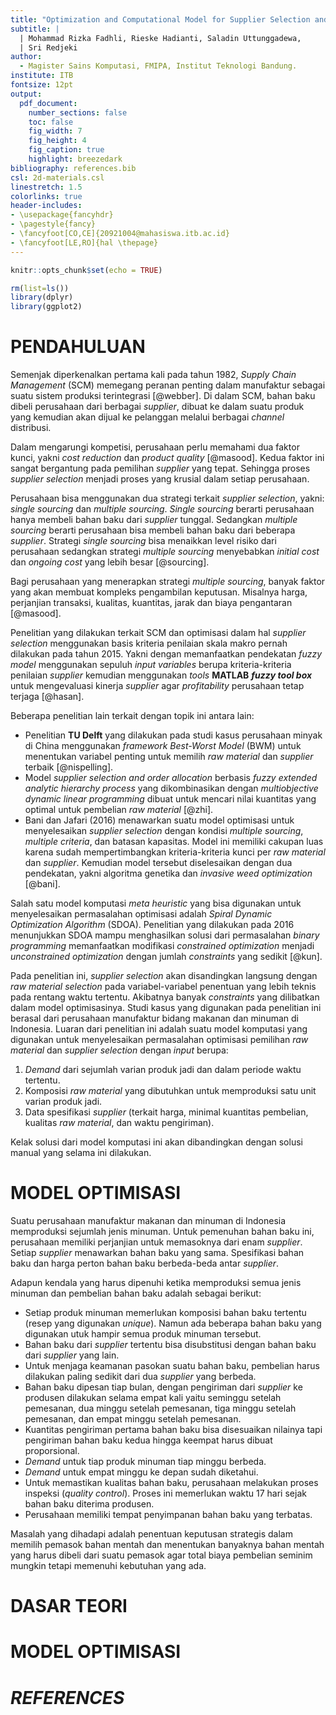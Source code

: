 ```yaml
---
title: "Optimization and Computational Model for Supplier Selection and Raw-Material Composition: Case Study PT. NFI."
subtitle: |
  | Mohammad Rizka Fadhli, Rieske Hadianti, Saladin Uttunggadewa, 
  | Sri Redjeki
author: 
  - Magister Sains Komputasi, FMIPA, Institut Teknologi Bandung.
institute: ITB
fontsize: 12pt
output: 
  pdf_document:
    number_sections: false
    toc: false
    fig_width: 7
    fig_height: 4
    fig_caption: true
    highlight: breezedark
bibliography: references.bib
csl: 2d-materials.csl
linestretch: 1.5
colorlinks: true
header-includes:
- \usepackage{fancyhdr}
- \pagestyle{fancy}
- \fancyfoot[CO,CE]{20921004@mahasiswa.itb.ac.id}
- \fancyfoot[LE,RO]{hal \thepage}
---
```



```r
knitr::opts_chunk$set(echo = TRUE)

rm(list=ls())
library(dplyr)
library(ggplot2)
```

# PENDAHULUAN

Semenjak diperkenalkan pertama kali pada tahun 1982, _Supply Chain Management_ (SCM) memegang peranan penting dalam manufaktur sebagai suatu sistem produksi terintegrasi [@webber]. Di dalam SCM, bahan baku dibeli perusahaan dari berbagai _supplier_, dibuat ke dalam suatu produk yang kemudian akan dijual ke pelanggan melalui berbagai _channel_ distribusi.

Dalam mengarungi kompetisi, perusahaan perlu memahami dua faktor kunci, yakni _cost reduction_ dan _product quality_ [@masood]. Kedua faktor ini sangat bergantung pada pemilihan _supplier_ yang tepat. Sehingga proses _supplier selection_ menjadi proses yang krusial dalam setiap perusahaan.

Perusahaan bisa menggunakan dua strategi terkait _supplier selection_, yakni: _single sourcing_ dan _multiple sourcing_. _Single sourcing_ berarti perusahaan hanya membeli bahan baku dari _supplier_ tunggal. Sedangkan _multiple sourcing_ berarti perusahaan bisa membeli bahan baku dari beberapa _supplier_. Strategi _single sourcing_ bisa menaikkan level risiko dari perusahaan sedangkan strategi _multiple sourcing_ menyebabkan _initial cost_ dan _ongoing cost_ yang lebih besar [@sourcing].

Bagi perusahaan yang menerapkan strategi _multiple sourcing_, banyak faktor yang akan membuat kompleks pengambilan keputusan. Misalnya harga, perjanjian transaksi, kualitas, kuantitas, jarak dan biaya pengantaran [@masood].

Penelitian yang dilakukan terkait SCM dan optimisasi dalam hal _supplier selection_ menggunakan basis kriteria penilaian skala makro pernah dilakukan pada tahun 2015. Yakni dengan memanfaatkan pendekatan _fuzzy model_ menggunakan sepuluh _input variables_ berupa kriteria-kriteria penilaian _supplier_ kemudian menggunakan _tools_ __MATLAB__ ___fuzzy tool box___ untuk mengevaluasi kinerja _supplier_ agar _profitability_ perusahaan tetap terjaga [@hasan]. 

Beberapa penelitian lain terkait dengan topik ini antara lain: 

- Penelitian __TU Delft__ yang dilakukan pada studi kasus perusahaan minyak di China menggunakan _framework Best-Worst Model_ (BWM) untuk menentukan variabel penting untuk memilih _raw material_ dan _supplier_ terbaik [@nispelling].
- Model _supplier selection and order allocation_ berbasis _fuzzy extended analytic hierarchy process_ yang dikombinasikan dengan _multiobjective dynamic linear programming_ dibuat untuk mencari nilai kuantitas yang optimal untuk pembelian _raw material_ [@zhi].
- Bani dan Jafari (2016) menawarkan suatu model optimisasi untuk menyelesaikan _supplier selection_ dengan kondisi _multiple sourcing_, _multiple criteria_, dan batasan kapasitas. Model ini memiliki cakupan luas karena sudah mempertimbangkan kriteria-kriteria kunci per _raw material_ dan _supplier_. Kemudian model tersebut diselesaikan dengan dua pendekatan, yakni algoritma genetika dan _invasive weed optimization_ [@bani].

Salah satu model komputasi _meta heuristic_ yang bisa digunakan untuk menyelesaikan permasalahan optimisasi adalah _Spiral Dynamic Optimization Algorithm_ (SDOA). Penelitian yang dilakukan pada 2016 menunjukkan SDOA mampu menghasilkan solusi dari permasalahan _binary programming_ memanfaatkan modifikasi _constrained optimization_ menjadi _unconstrained optimization_ dengan jumlah _constraints_ yang sedikit [@kun].

Pada penelitian ini, _supplier selection_ akan disandingkan langsung dengan _raw material selection_ pada variabel-variabel penentuan yang lebih teknis pada rentang waktu tertentu. Akibatnya banyak _constraints_ yang dilibatkan dalam model optimisasinya. Studi kasus yang digunakan pada penelitian ini berasal dari perusahaan manufaktur bidang makanan dan minuman di Indonesia. Luaran dari penelitian ini adalah suatu model komputasi yang digunakan untuk menyelesaikan permasalahan optimisasi pemilihan _raw material_ dan _supplier selection_ dengan _input_ berupa:

1. _Demand_ dari sejumlah varian produk jadi dan dalam periode waktu tertentu.
1. Komposisi _raw material_ yang dibutuhkan untuk memproduksi satu unit varian produk jadi.
1. Data spesifikasi _supplier_ (terkait harga, minimal kuantitas pembelian, kualitas _raw material_, dan waktu pengiriman).

Kelak solusi dari model komputasi ini akan dibandingkan dengan solusi manual yang selama ini dilakukan.

\newpage

# MODEL OPTIMISASI

Suatu perusahaan manufaktur makanan dan minuman di Indonesia memproduksi sejumlah jenis minuman. Untuk pemenuhan bahan baku ini, perusahaan memiliki perjanjian untuk memasoknya dari enam _supplier_. Setiap _supplier_ menawarkan bahan baku yang sama. Spesifikasi bahan baku dan harga perton bahan baku berbeda-beda antar _supplier_.

Adapun kendala yang harus dipenuhi ketika memproduksi semua jenis minuman dan pembelian bahan baku adalah sebagai berikut:

- Setiap produk minuman memerlukan komposisi bahan baku tertentu (resep yang digunakan _unique_). Namun ada beberapa bahan baku yang digunakan utuk hampir semua produk minuman tersebut. 
- Bahan baku dari _supplier_ tertentu bisa disubstitusi dengan bahan baku dari _supplier_ yang lain.
- Untuk menjaga keamanan pasokan suatu bahan baku, pembelian harus dilakukan paling sedikit dari dua _supplier_ yang berbeda.
- Bahan baku dipesan tiap bulan, dengan pengiriman dari _supplier_ ke produsen dilakukan selama empat kali yaitu seminggu setelah pemesanan, dua minggu setelah pemesanan, tiga minggu setelah pemesanan, dan empat minggu setelah pemesanan.
- Kuantitas pengiriman pertama bahan baku bisa disesuaikan nilainya tapi pengiriman bahan baku kedua hingga keempat harus dibuat proporsional. 
- _Demand_ untuk tiap produk minuman tiap minggu berbeda. 
- _Demand_ untuk empat minggu ke depan sudah diketahui.
- Untuk memastikan kualitas bahan baku, perusahaan melakukan proses inspeksi (_quality control_). Proses ini memerlukan waktu 17 hari sejak bahan baku diterima produsen.
- Perusahaan memiliki tempat penyimpanan bahan baku yang terbatas.

Masalah yang dihadapi adalah penentuan keputusan strategis dalam memilih pemasok bahan mentah dan menentukan banyaknya bahan mentah yang harus dibeli dari suatu pemasok agar total biaya pembelian seminim mungkin tetapi memenuhi kebutuhan yang ada.

# DASAR TEORI

# MODEL OPTIMISASI

# _REFERENCES_
